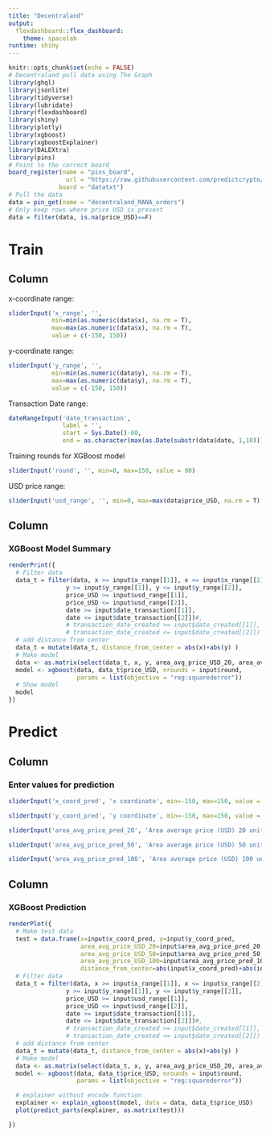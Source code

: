 ```yaml
---
title: "Decentraland"
output: 
  flexdashboard::flex_dashboard:
    theme: spacelab
runtime: shiny
---
```


```r
knitr::opts_chunk$set(echo = FALSE)
# Decentraland pull data using The Graph
library(ghql)
library(jsonlite)
library(tidyverse)
library(lubridate)
library(flexdashboard)
library(shiny)
library(plotly)
library(xgboost)
library(xgboostExplainer)
library(DALEXtra)
library(pins)
# Point to the correct board
board_register(name = "pins_board", 
                url = "https://raw.githubusercontent.com/predictcrypto/pins/master/", 
              board = "datatxt")
# Pull the data
data = pin_get(name = "decentraland_MANA_orders")
# Only keep rows where price USD is present
data = filter(data, is.na(price_USD)==F)
```


Train
===================================== 

Column {.sidebar}
-----------------------------------------------------------------------

x-coordinate range:
```r
sliderInput('x_range', '', 
            min=min(as.numeric(data$x), na.rm = T), 
            max=max(as.numeric(data$x), na.rm = T), 
            value = c(-150, 150)) 
```

y-coordinate range:
```r
sliderInput('y_range', '', 
            min=min(as.numeric(data$y), na.rm = T), 
            max=max(as.numeric(data$y), na.rm = T), 
            value = c(-150, 150)) 
```

Transaction Date range:
```r
dateRangeInput('date_transaction',
               label = '',
               start = Sys.Date()-60,
               end = as.character(max(as.Date(substr(data$date, 1,10))), na.rm=T))
```

Training rounds for XGBoost model

```r
sliderInput('round', '', min=0, max=150, value = 80)
```

USD price range: 

```r
sliderInput('usd_range', '', min=0, max=max(data$price_USD, na.rm = T), value = c(0,50000), step = 10)
```

Column
-----------------------------------------------------------------------

### XGBoost Model Summary

```r
renderPrint({
  # Filter data
  data_t = filter(data, x >= input$x_range[[1]], x <= input$x_range[[2]], 
                y >= input$y_range[[1]], y <= input$y_range[[2]],
                price_USD >= input$usd_range[[1]], 
                price_USD <= input$usd_range[[2]],
                date >= input$date_transaction[[1]],
                date <= input$date_transaction[[2]])#,
                # transaction_date_created >= input$date_created[[1]],
                # transaction_date_created <= input$date_created[[2]])
  # add distance from center
  data_t = mutate(data_t, distance_from_center = abs(x)+abs(y) )
  # Make model
  data <- as.matrix(select(data_t, x, y, area_avg_price_USD_20, area_avg_price_USD_50, area_avg_price_USD_100, distance_from_center) )
  model <- xgboost(data, data_t$price_USD, nrounds = input$round,
                   params = list(objective = "reg:squarederror"))
  # Show model
  model
})
```


Predict
===================================== 

Column {.sidebar}
-----------------------------------------------------------------------

### Enter values for prediction

```r
sliderInput('x_coord_pred', 'x coordinate', min=-150, max=150, value = -30) # adjust this to correct range
```

```r
sliderInput('y_coord_pred', 'y coordinate', min=-150, max=150, value = -10) # adjust this to correct range
```

```r
sliderInput('area_avg_price_pred_20', 'Area average price (USD) 20 units', min=0, max=50000, value = 16000, step = 10)
```

```r
sliderInput('area_avg_price_pred_50', 'Area average price (USD) 50 units', min=0, max=50000, value = 18000, step = 10)
```

```r
sliderInput('area_avg_price_pred_100', 'Area average price (USD) 100 units', min=0, max=50000, value = 20000, step = 10)
```

Column
-----------------------------------------------------------------------

### XGBoost Prediction

```r
renderPlot({
  # Make test data
  test = data.frame(x=input$x_coord_pred, y=input$y_coord_pred,
                    area_avg_price_USD_20=input$area_avg_price_pred_20,
                    area_avg_price_USD_50=input$area_avg_price_pred_50,
                    area_avg_price_USD_100=input$area_avg_price_pred_100,
                    distance_from_center=abs(input$x_coord_pred)+abs(input$y_coord_pred))
  # Filter data
  data_t = filter(data, x >= input$x_range[[1]], x <= input$x_range[[2]], 
                y >= input$y_range[[1]], y <= input$y_range[[2]],
                price_USD >= input$usd_range[[1]], 
                price_USD <= input$usd_range[[2]],
                date >= input$date_transaction[[1]],
                date <= input$date_transaction[[2]])#,
                # transaction_date_created >= input$date_created[[1]],
                # transaction_date_created <= input$date_created[[2]])
  # add distance from center
  data_t = mutate(data_t, distance_from_center = abs(x)+abs(y) )
  # Make model
  data <- as.matrix(select(data_t, x, y, area_avg_price_USD_20, area_avg_price_USD_50, area_avg_price_USD_100, distance_from_center) )
  model <- xgboost(data, data_t$price_USD, nrounds = input$round,
                   params = list(objective = "reg:squarederror"))

  # explainer without encode function
  explainer <- explain_xgboost(model, data = data, data_t$price_USD)
  plot(predict_parts(explainer, as.matrix(test)))

})

```



